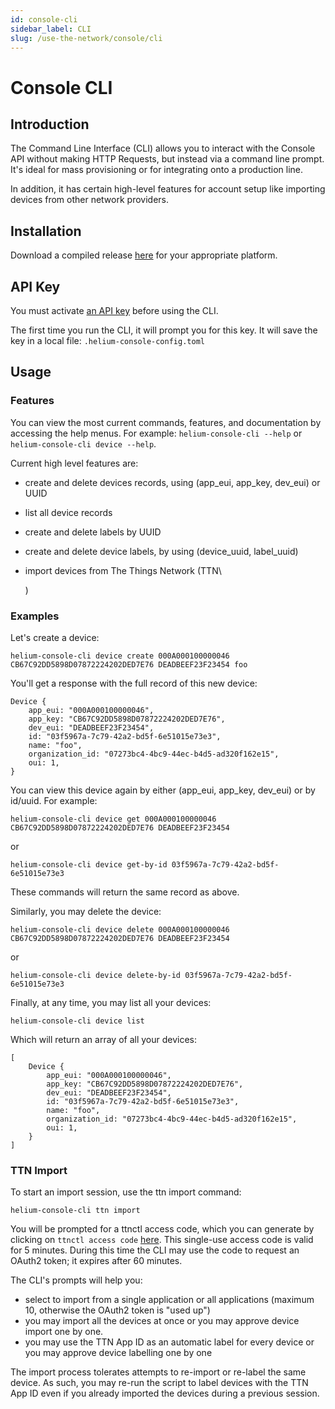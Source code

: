 ```yaml
---
id: console-cli
sidebar_label: CLI
slug: /use-the-network/console/cli
---
```



# Console CLI

## Introduction

The Command Line Interface \(CLI\) allows you to interact with the Console API
without making HTTP Requests, but instead via a command line prompt. It's ideal
for mass provisioning or for integrating onto a production line.

In addition, it has certain high-level features for account setup like importing
devices from other network providers.

## Installation

Download a compiled release
[here](https://github.com/helium/helium-console-cli/releases) for your
appropriate platform.

## API Key

You must activate [an API key](api#api-key) before using the CLI.

The first time you run the CLI, it will prompt you for this key. It will save
the key in a local file: `.helium-console-config.toml`

## Usage

### Features

You can view the most current commands, features, and documentation by accessing
the help menus. For example: `helium-console-cli --help` or
`helium-console-cli device --help`.

Current high level features are:

- create and delete devices records, using \(app_eui, app_key, dev_eui\) or UUID
- list all device records
- create and delete labels by UUID
- create and delete device labels, by using \(device_uuid, label_uuid\)
- import devices from The Things Network \(TTN\

  )

### Examples

Let's create a device:

```text
helium-console-cli device create 000A000100000046 CB67C92DD5898D07872224202DED7E76 DEADBEEF23F23454 foo
```

You'll get a response with the full record of this new device:

```text
Device {
    app_eui: "000A000100000046",
    app_key: "CB67C92DD5898D07872224202DED7E76",
    dev_eui: "DEADBEEF23F23454",
    id: "03f5967a-7c79-42a2-bd5f-6e51015e73e3",
    name: "foo",
    organization_id: "07273bc4-4bc9-44ec-b4d5-ad320f162e15",
    oui: 1,
}
```

You can view this device again by either \(app_eui, app_key, dev_eui\) or by
id/uuid. For example:

```text
helium-console-cli device get 000A000100000046 CB67C92DD5898D07872224202DED7E76 DEADBEEF23F23454
```

or

```text
helium-console-cli device get-by-id 03f5967a-7c79-42a2-bd5f-6e51015e73e3
```

These commands will return the same record as above.

Similarly, you may delete the device:

```text
helium-console-cli device delete 000A000100000046 CB67C92DD5898D07872224202DED7E76 DEADBEEF23F23454
```

or

```text
helium-console-cli device delete-by-id 03f5967a-7c79-42a2-bd5f-6e51015e73e3
```

Finally, at any time, you may list all your devices:

```text
helium-console-cli device list
```

Which will return an array of all your devices:

```text
[
    Device {
        app_eui: "000A000100000046",
        app_key: "CB67C92DD5898D07872224202DED7E76",
        dev_eui: "DEADBEEF23F23454",
        id: "03f5967a-7c79-42a2-bd5f-6e51015e73e3",
        name: "foo",
        organization_id: "07273bc4-4bc9-44ec-b4d5-ad320f162e15",
        oui: 1,
    }
]
```

### TTN Import

To start an import session, use the ttn import command:

```text
helium-console-cli ttn import
```

You will be prompted for a ttnctl access code, which you can generate by
clicking on `ttnctl access code` [here](https://account.thethingsnetwork.org/).
This single-use access code is valid for 5 minutes. During this time the CLI may
use the code to request an OAuth2 token; it expires after 60 minutes.

The CLI's prompts will help you:

- select to import from a single application or all applications \(maximum 10,
  otherwise the OAuth2 token is "used up"\)
- you may import all the devices at once or you may approve device import one by
  one.
- you may use the TTN App ID as an automatic label for every device or you may
  approve device labelling one by one

The import process tolerates attempts to re-import or re-label the same device.
As such, you may re-run the script to label devices with the TTN App ID even if
you already imported the devices during a previous session.
